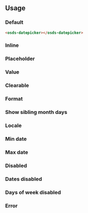 
<GenericStyle />

## Usage

### Default
<osds-datepicker></osds-datepicker>

```html
<osds-datepicker></osds-datepicker>
```

### Inline
<InlineProperty />

### Placeholder
<PlaceholderProperty />

### Value
<ValueProperty />

### Clearable
<ClearableProperty />

### Format
<FormatProperty />

### Show sibling month days
<ShowSiblingsMonthDaysProperty />

### Locale
<LocaleProperty />

### Min date
<MinDateProperty />

### Max date
<MaxDateProperty />

### Disabled
<DisabledProperty />

### Dates disabled
<DatesDisabledProperty />

### Days of week disabled
<DaysOfWeekDisabledProperty />

### Error
<ErrorProperty />
